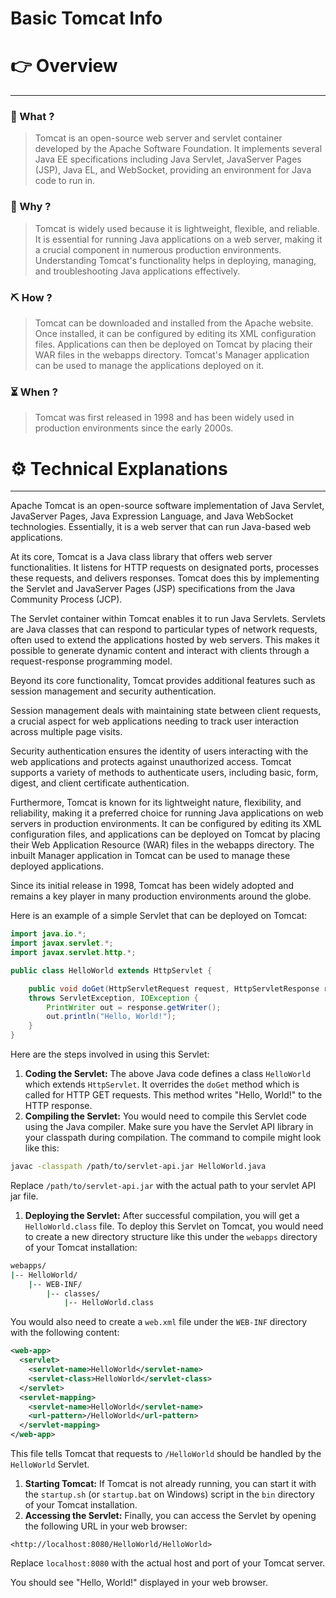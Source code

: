 # Basic Tomcat Info


# 👉 Overview

---

### 👀 What ?

> Tomcat is an open-source web server and servlet container developed by the Apache Software Foundation. It implements several Java EE specifications including Java Servlet, JavaServer Pages (JSP), Java EL, and WebSocket, providing an environment for Java code to run in.
> 

### 🧐 Why ?

> Tomcat is widely used because it is lightweight, flexible, and reliable. It is essential for running Java applications on a web server, making it a crucial component in numerous production environments. Understanding Tomcat's functionality helps in deploying, managing, and troubleshooting Java applications effectively.
> 

### ⛏️ How ?

> Tomcat can be downloaded and installed from the Apache website. Once installed, it can be configured by editing its XML configuration files. Applications can then be deployed on Tomcat by placing their WAR files in the webapps directory. Tomcat's Manager application can be used to manage the applications deployed on it.
> 

### ⏳ When ?

> Tomcat was first released in 1998 and has been widely used in production environments since the early 2000s.
> 

# ⚙️ Technical Explanations

---

Apache Tomcat is an open-source software implementation of Java Servlet, JavaServer Pages, Java Expression Language, and Java WebSocket technologies. Essentially, it is a web server that can run Java-based web applications.

At its core, Tomcat is a Java class library that offers web server functionalities. It listens for HTTP requests on designated ports, processes these requests, and delivers responses. Tomcat does this by implementing the Servlet and JavaServer Pages (JSP) specifications from the Java Community Process (JCP).

The Servlet container within Tomcat enables it to run Java Servlets. Servlets are Java classes that can respond to particular types of network requests, often used to extend the applications hosted by web servers. This makes it possible to generate dynamic content and interact with clients through a request-response programming model.

Beyond its core functionality, Tomcat provides additional features such as session management and security authentication.

Session management deals with maintaining state between client requests, a crucial aspect for web applications needing to track user interaction across multiple page visits.

Security authentication ensures the identity of users interacting with the web applications and protects against unauthorized access. Tomcat supports a variety of methods to authenticate users, including basic, form, digest, and client certificate authentication.

Furthermore, Tomcat is known for its lightweight nature, flexibility, and reliability, making it a preferred choice for running Java applications on web servers in production environments. It can be configured by editing its XML configuration files, and applications can be deployed on Tomcat by placing their Web Application Resource (WAR) files in the webapps directory. The inbuilt Manager application in Tomcat can be used to manage these deployed applications.

Since its initial release in 1998, Tomcat has been widely adopted and remains a key player in many production environments around the globe.

Here is an example of a simple Servlet that can be deployed on Tomcat:

```java
import java.io.*;
import javax.servlet.*;
import javax.servlet.http.*;

public class HelloWorld extends HttpServlet {

    public void doGet(HttpServletRequest request, HttpServletResponse response)
    throws ServletException, IOException {
        PrintWriter out = response.getWriter();
        out.println("Hello, World!");
    }
}

```

Here are the steps involved in using this Servlet:

1. **Coding the Servlet:** The above Java code defines a class `HelloWorld` which extends `HttpServlet`. It overrides the `doGet` method which is called for HTTP GET requests. This method writes "Hello, World!" to the HTTP response.
2. **Compiling the Servlet:** You would need to compile this Servlet code using the Java compiler. Make sure you have the Servlet API library in your classpath during compilation. The command to compile might look like this:

```bash
javac -classpath /path/to/servlet-api.jar HelloWorld.java

```

Replace `/path/to/servlet-api.jar` with the actual path to your servlet API jar file.

1. **Deploying the Servlet:** After successful compilation, you will get a `HelloWorld.class` file. To deploy this Servlet on Tomcat, you would need to create a new directory structure like this under the `webapps` directory of your Tomcat installation:

```bash
webapps/
|-- HelloWorld/
    |-- WEB-INF/
        |-- classes/
            |-- HelloWorld.class

```

You would also need to create a `web.xml` file under the `WEB-INF` directory with the following content:

```xml
<web-app>
  <servlet>
    <servlet-name>HelloWorld</servlet-name>
    <servlet-class>HelloWorld</servlet-class>
  </servlet>
  <servlet-mapping>
    <servlet-name>HelloWorld</servlet-name>
    <url-pattern>/HelloWorld</url-pattern>
  </servlet-mapping>
</web-app>

```

This file tells Tomcat that requests to `/HelloWorld` should be handled by the `HelloWorld` Servlet.

1. **Starting Tomcat:** If Tomcat is not already running, you can start it with the `startup.sh` (or `startup.bat` on Windows) script in the `bin` directory of your Tomcat installation.
2. **Accessing the Servlet:** Finally, you can access the Servlet by opening the following URL in your web browser:

```
<http://localhost:8080/HelloWorld/HelloWorld>

```

Replace `localhost:8080` with the actual host and port of your Tomcat server.

You should see "Hello, World!" displayed in your web browser.
